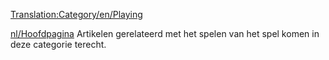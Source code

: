 [[Translation:Category/en/Playing]]

[[nl/Hoofdpagina]]
Artikelen gerelateerd met het spelen van het spel komen in deze categorie terecht.